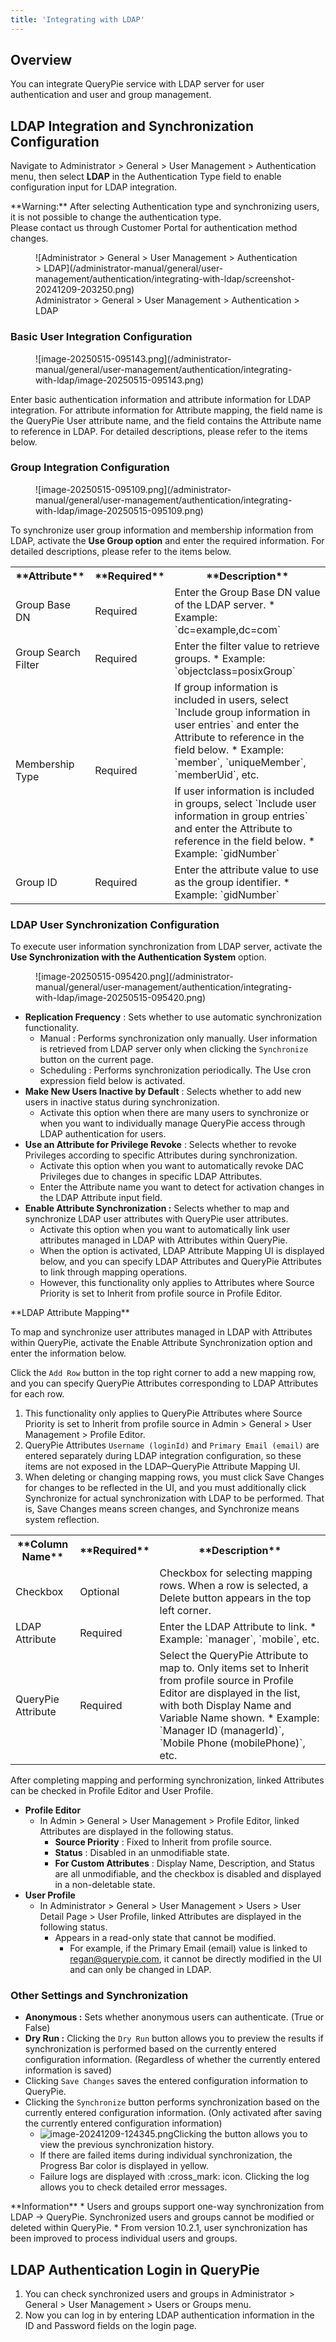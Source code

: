 ```yaml
---
title: 'Integrating with LDAP'
---
```



## Overview

You can integrate QueryPie service with LDAP server for user authentication and user and group management.

## LDAP Integration and Synchronization Configuration

Navigate to Administrator &gt; General &gt; User Management &gt; Authentication menu, then select **LDAP** in the Authentication Type field to enable configuration input for LDAP integration.

<Callout type="important">
**Warning:** After selecting Authentication type and synchronizing users, it is not possible to change the authentication type. <br/>Please contact us through Customer Portal for authentication method changes.
</Callout>

<figure data-layout="center" data-align="center">
![Administrator &gt; General &gt; User Management &gt; Authentication &gt; LDAP](/administrator-manual/general/user-management/authentication/integrating-with-ldap/screenshot-20241209-203250.png)
<figcaption>
Administrator &gt; General &gt; User Management &gt; Authentication &gt; LDAP
</figcaption>
</figure>

### Basic User Integration Configuration

<figure data-layout="center" data-align="center">
![image-20250515-095143.png](/administrator-manual/general/user-management/authentication/integrating-with-ldap/image-20250515-095143.png)
</figure>

Enter basic authentication information and attribute information for LDAP integration. For attribute information for Attribute mapping, the field name is the QueryPie User attribute name, and the field contains the Attribute name to reference in LDAP. For detailed descriptions, please refer to the items below.

### Group Integration Configuration

<figure data-layout="center" data-align="center">
![image-20250515-095109.png](/administrator-manual/general/user-management/authentication/integrating-with-ldap/image-20250515-095109.png)
</figure>

To synchronize user group information and membership information from LDAP, activate the **Use Group option** and enter the required information. For detailed descriptions, please refer to the items below.

<table data-table-width="760" data-layout="default" local-id="b96b2197-17c2-48d3-98a7-93b37fc6260b">
<colgroup>
<col/>
<col/>
<col/>
</colgroup>
<tbody>
<tr>
<th>
**Attribute**
</th>
<th>
**Required**
</th>
<th>
**Description**
</th>
</tr>
<tr>
<td>
Group Base DN
</td>
<td>
Required
</td>
<td>
Enter the Group Base DN value of the LDAP server.
* Example: `dc=example,dc=com`
</td>
</tr>
<tr>
<td>
Group Search Filter
</td>
<td>
Required
</td>
<td>
Enter the filter value to retrieve groups.
* Example: `objectclass=posixGroup`
</td>
</tr>
<tr>
<td rowspan="2">
Membership Type
</td>
<td rowspan="2">
Required
</td>
<td>
If group information is included in users, select `Include group information in user entries` and enter the Attribute to reference in the field below.
* Example: `member`, `uniqueMember`, `memberUid`, etc.
</td>
</tr>
<tr>
<td>
If user information is included in groups, select `Include user information in group entries` and enter the Attribute to reference in the field below.
* Example: `gidNumber`
</td>
</tr>
<tr>
<td>
Group ID
</td>
<td>
Required
</td>
<td>
Enter the attribute value to use as the group identifier.
* Example: `gidNumber`
</td>
</tr>
</tbody>
</table>

### LDAP User Synchronization Configuration

To execute user information synchronization from LDAP server, activate the **Use Synchronization with the Authentication System** option.

<figure data-layout="center" data-align="center">
![image-20250515-095420.png](/administrator-manual/general/user-management/authentication/integrating-with-ldap/image-20250515-095420.png)
</figure>

*  **Replication Frequency**  : Sets whether to use automatic synchronization functionality.
    * Manual : Performs synchronization only manually. User information is retrieved from LDAP server only when clicking the `Synchronize` button on the current page.
    * Scheduling : Performs synchronization periodically. The Use cron expression field below is activated.
*  **Make New Users Inactive by Default** : Selects whether to add new users in inactive status during synchronization.
    * Activate this option when there are many users to synchronize or when you want to individually manage QueryPie access through LDAP authentication for users.
*  **Use an Attribute for Privilege Revoke** : Selects whether to revoke Privileges according to specific Attributes during synchronization.
    * Activate this option when you want to automatically revoke DAC Privileges due to changes in specific LDAP Attributes.
    * Enter the Attribute name you want to detect for activation changes in the LDAP Attribute input field.
*  **Enable Attribute Synchronization :**  Selects whether to map and synchronize LDAP user attributes with QueryPie user attributes.
    * Activate this option when you want to automatically link user attributes managed in LDAP with Attributes within QueryPie.
    * When the option is activated, LDAP Attribute Mapping UI is displayed below, and you can specify LDAP Attributes and QueryPie Attributes to link through mapping operations.
    * However, this functionality only applies to Attributes where Source Priority is set to Inherit from profile source in Profile Editor.

<Callout type="info">
**LDAP Attribute Mapping**

To map and synchronize user attributes managed in LDAP with Attributes within QueryPie, activate the Enable Attribute Synchronization option and enter the information below.

Click the `Add Row` button in the top right corner to add a new mapping row, and you can specify QueryPie Attributes corresponding to LDAP Attributes for each row.

1. This functionality only applies to QueryPie Attributes where Source Priority is set to Inherit from profile source in Admin &gt; General &gt; User Management &gt; Profile Editor.
2. QueryPie Attributes `Username (loginId)` and `Primary Email (email)` are entered separately during LDAP integration configuration, so these items are not exposed in the LDAP–QueryPie Attribute Mapping UI.
3. When deleting or changing mapping rows, you must click Save Changes for changes to be reflected in the UI, and you must additionally click Synchronize for actual synchronization with LDAP to be performed. That is, Save Changes means screen changes, and Synchronize means system reflection.
</Callout>

<table data-table-width="760" data-layout="default" local-id="a5c81338-6a96-4dc0-89e5-d0c7a08da012">
<colgroup>
<col/>
<col/>
<col/>
</colgroup>
<tbody>
<tr>
<th>
**Column Name**
</th>
<th>
**Required**
</th>
<th>
**Description**
</th>
</tr>
<tr>
<td>
Checkbox
</td>
<td>
Optional
</td>
<td>
Checkbox for selecting mapping rows. When a row is selected, a Delete button appears in the top left corner.
</td>
</tr>
<tr>
<td>
LDAP Attribute
</td>
<td>
Required
</td>
<td>
Enter the LDAP Attribute to link.
* Example: `manager`, `mobile`, etc.
</td>
</tr>
<tr>
<td>
QueryPie Attribute
</td>
<td>
Required
</td>
<td>
Select the QueryPie Attribute to map to. Only items set to Inherit from profile source in Profile Editor are displayed in the list, with both Display Name and Variable Name shown.
* Example: `Manager ID (managerId)`, <br/>`Mobile Phone (mobilePhone)`, etc.
</td>
</tr>
</tbody>
</table>

After completing mapping and performing synchronization, linked Attributes can be checked in Profile Editor and User Profile.

*  **Profile Editor** 
    * In Admin &gt; General &gt; User Management &gt; Profile Editor, linked Attributes are displayed in the following status.
        *  **Source Priority**  : Fixed to Inherit from profile source.
        *  **Status**  : Disabled in an unmodifiable state.
        *  **For Custom Attributes** : Display Name, Description, and Status are all unmodifiable, and the checkbox is disabled and displayed in a non-deletable state.
*  **User Profile** 
    * In Administrator &gt; General &gt; User Management &gt; Users &gt; User Detail Page &gt; User Profile, linked Attributes are displayed in the following status.
        * Appears in a read-only state that cannot be modified.
            * For example, if the Primary Email (email) value is linked to regan@querypie.com, it cannot be directly modified in the UI and can only be changed in LDAP.

### Other Settings and Synchronization

*  **Anonymous :** Sets whether anonymous users can authenticate. (True or False)
*  **Dry Run :**  Clicking the `Dry Run` button allows you to preview the results if synchronization is performed based on the currently entered configuration information. (Regardless of whether the currently entered information is saved)
* Clicking `Save Changes` saves the entered configuration information to QueryPie.
* Clicking the `Synchronize` button performs synchronization based on the currently entered configuration information. (Only activated after saving the currently entered configuration information)
    * ![image-20241209-124345.png](/administrator-manual/general/user-management/authentication/integrating-with-ldap/image-20241209-124345.png)Clicking the button allows you to view the previous synchronization history.
    * If there are failed items during individual synchronization, the Progress Bar color is displayed in yellow.
    * Failure logs are displayed with :cross_mark: icon. Clicking the log allows you to check detailed error messages.

<Callout type="info">
**Information**
* Users and groups support one-way synchronization from LDAP → QueryPie. Synchronized users and groups cannot be modified or deleted within QueryPie.
* From version 10.2.1, user synchronization has been improved to process individual users and groups.
</Callout>

## LDAP Authentication Login in QueryPie

1. You can check synchronized users and groups in Administrator &gt; General &gt; User Management &gt; Users or Groups menu.
2. Now you can log in by entering LDAP authentication information in the ID and Password fields on the login page.
